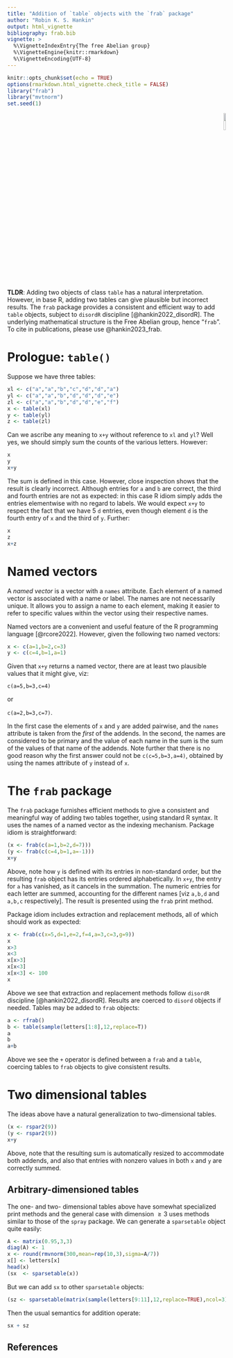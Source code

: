 ```yaml
---
title: "Addition of `table` objects with the `frab` package"
author: "Robin K. S. Hankin"
output: html_vignette
bibliography: frab.bib
vignette: >
  %\VignetteIndexEntry{The free Abelian group}
  %\VignetteEngine{knitr::rmarkdown}
  %\VignetteEncoding{UTF-8}
---
```


```r
knitr::opts_chunk$set(echo = TRUE)
options(rmarkdown.html_vignette.check_title = FALSE)
library("frab")
library("mvtnorm")
set.seed(1)
```

<p style="text-align: right;">
![](`r system.file("help/figures/frab.png", package = "frab")`){width=10%}
</p>

**TLDR**: Adding two objects of class `table` has a natural
interpretation.  However, in base R, adding two tables can give
plausible but incorrect results.  The `frab` package provides a
consistent and efficient way to add `table` objects, subject to
`disordR` discipline [@hankin2022_disordR].  The underlying
mathematical structure is the Free Abelian group, hence "`frab`".  To
cite in publications, please use @hankin2023_frab.

# Prologue: `table()`

Suppose we have three tables:

```r
xl <- c("a","a","b","c","d","d","a")
yl <- c("a","a","b","d","d","d","e")
zl <- c("a","a","b","d","d","e","f")
x <- table(xl)
y <- table(yl)
z <- table(zl)
```

Can we ascribe any meaning to `x+y` without reference to `xl` and
`yl`?  Well yes, we should simply sum the counts of the various
letters.  However:

```r
x
y
x+y
```

The sum is defined in this case.  However, close inspection shows that
the result is clearly incorrect.  Although entries for `a` and `b` are
correct, the third and fourth entries are not as expected: in this
case R idiom simply adds the entries elementwise with no regard to
labels.  We would expect `x+y` to respect the fact that we have 5 `d`
entries, even though element `d` is the fourth entry of `x` and the
third of `y`.  Further:

```r
x
z
x+z
```

# Named vectors

A _named vector_ is a vector with a `names` attribute.  Each
element of a named vector is associated with a name or label.  The
names are not necessarily unique.  It allows you to assign a name to
each element, making it easier to refer to specific values within the
vector using their respective names.

Named vectors are a convenient and useful feature of the R programming
language [@rcore2022].  However, given the following two named
vectors:

```r
x <- c(a=1,b=2,c=3)
y <- c(c=4,b=1,a=1)
```

Given that `x+y` returns a named vector, there are at least two
plausible values that it might give, viz:

`c(a=5,b=3,c=4)`

or

`c(a=2,b=3,c=7)`.

In the first case the elements of `x` and `y` are added pairwise, and
the `names` attribute is taken from the _first_ of the addends.  In
the second, the names are considered to be primary and the value of
each name in the sum is the sum of the values of that name of the
addends.  Note further that there is no good reason why the first
answer could not be `c(c=5,b=3,a=4)`, obtained by using the names
attribute of `y` instead of `x`.


# The `frab` package

The `frab` package furnishes efficient methods to give a consistent
and meaningful way of adding two tables together, using standard R
syntax.  It uses the names of a named vector as the indexing
mechanism.  Package idiom is straightforward:

```r
(x <- frab(c(a=1,b=2,d=7)))
(y <- frab(c(c=4,b=1,a=-1)))
x+y
```

Above, note how `y` is defined with its entries in non-standard order,
but the resulting `frab` object has its entries ordered
alphabetically.  In `x+y`, the entry for `a` has vanished, as it
cancels in the summation.  The numeric entries for each letter are
summed, accounting for the different names [viz `a,b,d` and `a,b,c`
respectively].  The result is presented using the `frab` print method.

Package idiom includes extraction and replacement methods, all of
which should work as expected:

```r
x <- frab(c(x=5,d=1,e=2,f=4,a=3,c=3,g=9))
x
x>3
x<3
x[x>3]
x[x<3]
x[x<3] <- 100
x
```

Above we see that extraction and replacement methods follow `disordR`
discipline [@hankin2022_disordR].  Results are coerced to `disord`
objects if needed.  Tables may be added to `frab` objects:


```r
a <- rfrab()
b <- table(sample(letters[1:8],12,replace=T))
a
b
a+b
```

Above we see the `+` operator is defined between a `frab` and a
`table`, coercing tables to `frab` objects to give consistent results.



# Two dimensional tables

The ideas above have a natural generalization to two-dimensional tables.

```r
(x <- rspar2(9))
(y <- rspar2(9))
x+y
```

Above, note that the resulting sum is automatically resized to
accommodate both addends, and also that entries with nonzero values in
both `x` and `y` are correctly summed.


## Arbitrary-dimensioned tables

The one- and two- dimensional tables above have somewhat specialized
print methods and the general case with dimension $\geqslant 3$ uses
methods similar to those of the `spray` package.  We can generate a
`sparsetable` object quite easily:

```r
A <- matrix(0.95,3,3)
diag(A) <- 1
x <- round(rmvnorm(300,mean=rep(10,3),sigma=A/7))
x[] <- letters[x]
head(x)
(sx  <- sparsetable(x))
```

But we can add `sx` to other `sparsetable` objects:

```r
(sz <- sparsetable(matrix(sample(letters[9:11],12,replace=TRUE),ncol=3),1001:1004))
```

Then the usual semantics for addition operate:

```r
sx + sz
```

## References
